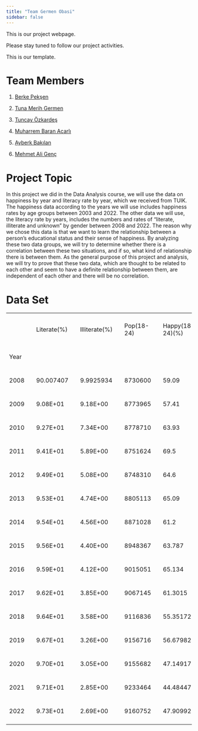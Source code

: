 ```yaml
---
title: "Team Germen Obasi"
sidebar: false 
---
```


This is our project webpage.

Please stay tuned to follow our project activities.

This is our template.

# Team Members

1.  [Berke Pekşen](https://emu-hacettepe-analytics.github.io/emu430-fall2023-bpeksjen/)

2.  [Tuna Merih Germen](https://emu-hacettepe-analytics.github.io/emu430-fall2023-tunagermen/)

3.  [Tuncay Özkardeş](https://www.youtube.com/watch?v=hGMgXsggorg)

4.  [Muharrem Baran Acarlı](https://emu-hacettepe-analytics.github.io/emu430-fall2023-baranacarli/)

5.  [Ayberk Bakılan](https://emu-hacettepe-analytics.github.io/emu430-fall2023-AyberkB98/)

6.  [Mehmet Ali Genç](https://emu-hacettepe-analytics.github.io/emu430-fall2023-maligenc/)

# Project Topic

In this project we did in the Data Analysis course, we will use the data on happiness by year and literacy rate by year, which we received from TUIK. The happiness data according to the years we will use includes happiness rates by age groups between 2003 and 2022. The other data we will use, the literacy rate by years, includes the numbers and rates of "literate, illiterate and unknown" by gender between 2008 and 2022. The reason why we chose this data is that we want to learn the relationship between a person's educational status and their sense of happiness. By analyzing these two data groups, we will try to determine whether there is a correlation between these two situations, and if so, what kind of relationship there is between them. As the general purpose of this project and analysis, we will try to prove that these two data, which are thought to be related to each other and seem to have a definite relationship between them, are independent of each other and there will be no correlation.

# Data Set

<table>
<tbody>
<tr class="odd">
<td></td>
<td></td>
<td></td>
<td></td>
<td></td>
<td></td>
<td></td>
<td></td>
<td></td>
<td></td>
<td></td>
<td></td>
<td></td>
<td></td>
<td></td>
<td></td>
<td></td>
<td></td>
<td></td>
<td></td>
<td></td>
<td></td>
<td></td>
<td></td>
<td></td>
<td></td>
<td></td>
<td></td>
<td></td>
<td></td>
<td></td>
<td></td>
<td></td>
<td></td>
<td></td>
<td></td>
<td></td>
<td></td>
<td></td>
<td></td>
<td></td>
<td></td>
<td></td>
<td></td>
<td></td>
<td></td>
<td></td>
<td></td>
<td></td>
<td></td>
<td></td>
<td></td>
<td></td>
<td></td>
<td></td>
<td></td>
</tr>
<tr class="even">
<td><p> </p></td>
<td><p>   </p></td>
<td><p>   </p>
<p>      </p>
<p>   </p>
<p>Literate(%)</p>
<p>   </p></td>
<td><p>   </p></td>
<td><p>   </p>
<p>      </p>
<p>   </p>
<p>Illiterate(%)</p>
<p>   </p></td>
<td><p>   </p></td>
<td><p>   </p>
<p>      </p>
<p>   </p>
<p>Pop(18-24)</p>
<p>   </p></td>
<td><p>   </p></td>
<td><p>   </p>
<p>      </p>
<p>   </p>
<p>Happy(18-24)(%)</p>
<p>   </p></td>
<td><p>   </p></td>
<td><p>   </p>
<p>      </p>
<p>   </p>
<p>Neutral(18-24)(%)</p>
<p>   </p></td>
<td><p>   </p></td>
<td><p>   </p>
<p>      </p>
<p>   </p>
<p>Unhappy(18-24)(%)</p>
<p>   </p></td>
<td><p>   </p></td>
<td><p>   </p>
<p>      </p>
<p>   </p>
<p>Pop(25-34)</p>
<p>   </p></td>
<td><p>   </p></td>
<td><p>   </p>
<p>      </p>
<p>   </p>
<p>Happy(25-34)(%)</p>
<p>   </p></td>
<td><p>   </p></td>
<td><p>   </p>
<p>      </p>
<p>   </p>
<p>Neutral(25-34)(%)</p>
<p>   </p></td>
<td><p>   </p></td>
<td><p>   </p>
<p>      </p>
<p>   </p>
<p>Unhappy(25-34)(%)</p>
<p>   </p></td>
<td><p>   </p></td>
<td><p>   </p>
<p>      </p>
<p>   </p>
<p>Pop(35-44)</p>
<p>   </p></td>
<td><p>   </p></td>
<td><p>   </p>
<p>      </p>
<p>   </p>
<p>Happy(35-44)(%)</p>
<p>   </p></td>
<td><p>   </p></td>
<td><p>   </p>
<p>      </p>
<p>   </p>
<p>Neutral(35-44)(%)</p>
<p>   </p></td>
<td><p>   </p></td>
<td><p>   </p>
<p>      </p>
<p>   </p>
<p>Unhappy(35-44)(%)</p>
<p>   </p></td>
<td><p>   </p></td>
<td><p>   </p>
<p>      </p>
<p>   </p>
<p>Pop(45-54)</p>
<p>   </p></td>
<td><p>   </p></td>
<td><p>   </p>
<p>      </p>
<p>   </p>
<p>Happy(45-54)(%)</p>
<p>   </p></td>
<td><p>   </p></td>
<td><p>   </p>
<p>      </p>
<p>   </p>
<p>Neutral(45-54)(%)</p>
<p>   </p></td>
<td><p>   </p></td>
<td><p>   </p>
<p>      </p>
<p>   </p>
<p>Unhappy(45-54)(%)</p>
<p>   </p></td>
<td><p>   </p></td>
<td><p>   </p>
<p>      </p>
<p>   </p>
<p>Pop(55-64)</p>
<p>   </p></td>
<td><p>   </p></td>
<td><p>   </p>
<p>      </p>
<p>   </p>
<p>Happy(55-64)(%)</p>
<p>   </p></td>
<td><p>   </p></td>
<td><p>   </p>
<p>      </p>
<p>   </p>
<p>Neutral(55-64)(%)</p>
<p>   </p></td>
<td><p>   </p></td>
<td><p>   </p>
<p>      </p>
<p>   </p>
<p>Unhappy(55-64)(%)</p>
<p>   </p></td>
<td><p>   </p></td>
<td><p>   </p>
<p>      </p>
<p>   </p>
<p>Pop(65+)</p>
<p>   </p></td>
<td><p>   </p></td>
<td><p>   </p>
<p>      </p>
<p>   </p>
<p>Happy(65+)(%)</p>
<p>   </p></td>
<td><p>   </p></td>
<td><p>   </p>
<p>      </p>
<p>   </p>
<p>Neutral(65+)(%)</p>
<p>   </p></td>
<td><p>   </p></td>
<td><p>   </p>
<p>      </p>
<p>   </p>
<p>Unhappy(65+)(%)</p>
<p>   </p></td>
<td><p>   </p></td>
<td><p>   </p>
<p>      </p>
<p>   </p>
<p>Pop(Total)   </p>
<p>   </p>
<p>   </p>
<p>   </p></td>
<td><p>  </p></td>
</tr>
<tr class="odd">
<td></td>
<td></td>
<td></td>
<td></td>
<td></td>
<td></td>
<td></td>
<td></td>
<td></td>
<td></td>
<td></td>
<td></td>
<td></td>
<td></td>
<td></td>
<td></td>
<td></td>
<td></td>
<td></td>
<td></td>
<td></td>
<td></td>
<td></td>
<td></td>
<td></td>
<td></td>
<td></td>
<td></td>
<td></td>
<td></td>
<td></td>
<td></td>
<td></td>
<td></td>
<td></td>
<td></td>
<td></td>
<td></td>
<td></td>
<td></td>
<td></td>
<td></td>
<td></td>
<td></td>
<td></td>
<td></td>
<td></td>
<td></td>
<td></td>
<td></td>
<td></td>
<td></td>
<td></td>
<td></td>
<td></td>
<td></td>
</tr>
<tr class="even">
<td><p>   </p>
<p>   </p>
<p>   </p>
<p>   </p>
<p>Year</p>
<p>   </p></td>
<td><p>   </p></td>
<td><p> </p></td>
<td><p>   </p></td>
<td><p> </p></td>
<td><p>   </p></td>
<td><p> </p></td>
<td><p>   </p></td>
<td><p> </p></td>
<td><p>   </p></td>
<td><p> </p></td>
<td><p>   </p></td>
<td><p> </p></td>
<td><p>   </p></td>
<td><p> </p></td>
<td><p>   </p></td>
<td><p> </p></td>
<td><p>   </p></td>
<td><p> </p></td>
<td><p>   </p></td>
<td><p> </p></td>
<td><p>   </p></td>
<td><p> </p></td>
<td><p>   </p></td>
<td><p> </p></td>
<td><p>   </p></td>
<td><p> </p></td>
<td><p>   </p></td>
<td><p> </p></td>
<td><p>   </p></td>
<td><p> </p></td>
<td><p>   </p></td>
<td><p> </p></td>
<td><p>   </p></td>
<td><p> </p></td>
<td><p>   </p></td>
<td><p> </p></td>
<td><p>   </p></td>
<td><p> </p></td>
<td><p>   </p></td>
<td><p> </p></td>
<td><p>   </p></td>
<td><p> </p></td>
<td><p>   </p></td>
<td><p> </p></td>
<td><p>   </p></td>
<td><p> </p></td>
<td><p>   </p></td>
<td><p> </p></td>
<td><p>   </p></td>
<td><p> </p></td>
<td><p>   </p></td>
<td><p> </p></td>
<td><p>   </p></td>
<td><p> </p></td>
<td><p>  </p></td>
</tr>
<tr class="odd">
<td></td>
<td></td>
<td></td>
<td></td>
<td></td>
<td></td>
<td></td>
<td></td>
<td></td>
<td></td>
<td></td>
<td></td>
<td></td>
<td></td>
<td></td>
<td></td>
<td></td>
<td></td>
<td></td>
<td></td>
<td></td>
<td></td>
<td></td>
<td></td>
<td></td>
<td></td>
<td></td>
<td></td>
<td></td>
<td></td>
<td></td>
<td></td>
<td></td>
<td></td>
<td></td>
<td></td>
<td></td>
<td></td>
<td></td>
<td></td>
<td></td>
<td></td>
<td></td>
<td></td>
<td></td>
<td></td>
<td></td>
<td></td>
<td></td>
<td></td>
<td></td>
<td></td>
<td></td>
<td></td>
<td></td>
<td></td>
</tr>
<tr class="even">
<td><p>   </p>
<p>2008</p>
<p>   </p></td>
<td><p>   </p></td>
<td><p>   </p>
<p>90.007407</p>
<p>   </p></td>
<td><p>   </p></td>
<td><p>   </p>
<p>9.9925934</p>
<p>   </p></td>
<td><p>   </p></td>
<td><p>   </p>
<p>8730600</p>
<p>   </p></td>
<td><p>   </p></td>
<td><p>   </p>
<p>59.09</p>
<p>   </p></td>
<td><p>   </p></td>
<td><p>   </p>
<p>28.3</p>
<p>   </p></td>
<td><p>   </p></td>
<td><p>   </p>
<p>12.6</p>
<p>   </p></td>
<td><p>   </p></td>
<td><p>   </p>
<p>12328944</p>
<p>   </p></td>
<td><p>   </p></td>
<td><p>   </p>
<p>55.69</p>
<p>   </p></td>
<td><p>   </p></td>
<td><p>   </p>
<p>31.81</p>
<p>   </p></td>
<td><p>   </p></td>
<td><p>   </p>
<p>12.5</p>
<p>   </p></td>
<td><p>   </p></td>
<td><p>   </p>
<p>10070734</p>
<p>   </p></td>
<td><p>   </p></td>
<td><p>   </p>
<p>52.9</p>
<p>   </p></td>
<td><p>   </p></td>
<td><p>   </p>
<p>32.3</p>
<p>   </p></td>
<td><p>   </p></td>
<td><p>   </p>
<p>14.8</p>
<p>   </p></td>
<td><p>   </p></td>
<td><p>   </p>
<p>7927348</p>
<p>   </p></td>
<td><p>   </p></td>
<td><p>   </p>
<p>51.74</p>
<p>   </p></td>
<td><p>   </p></td>
<td><p>   </p>
<p>32.54</p>
<p>   </p></td>
<td><p>   </p></td>
<td><p>   </p>
<p>15.71</p>
<p>   </p></td>
<td><p>   </p></td>
<td><p>   </p>
<p>5066402</p>
<p>   </p></td>
<td><p>   </p></td>
<td><p>   </p>
<p>56.93</p>
<p>   </p></td>
<td><p>   </p></td>
<td><p>   </p>
<p>28.4</p>
<p>   </p></td>
<td><p>   </p></td>
<td><p>   </p>
<p>14.67</p>
<p>   </p></td>
<td><p>   </p></td>
<td><p>   </p>
<p>4893423</p>
<p>   </p></td>
<td><p>   </p></td>
<td><p>   </p>
<p>61.6</p>
<p>   </p></td>
<td><p>   </p></td>
<td><p>   </p>
<p>24.36</p>
<p>   </p></td>
<td><p>   </p></td>
<td><p>   </p>
<p>14.03</p>
<p>   </p></td>
<td><p>   </p></td>
<td><p>   </p>
<p>71517100</p>
<p>   </p></td>
<td><p>  </p></td>
</tr>
<tr class="odd">
<td></td>
<td></td>
<td></td>
<td></td>
<td></td>
<td></td>
<td></td>
<td></td>
<td></td>
<td></td>
<td></td>
<td></td>
<td></td>
<td></td>
<td></td>
<td></td>
<td></td>
<td></td>
<td></td>
<td></td>
<td></td>
<td></td>
<td></td>
<td></td>
<td></td>
<td></td>
<td></td>
<td></td>
<td></td>
<td></td>
<td></td>
<td></td>
<td></td>
<td></td>
<td></td>
<td></td>
<td></td>
<td></td>
<td></td>
<td></td>
<td></td>
<td></td>
<td></td>
<td></td>
<td></td>
<td></td>
<td></td>
<td></td>
<td></td>
<td></td>
<td></td>
<td></td>
<td></td>
<td></td>
<td></td>
<td></td>
</tr>
<tr class="even">
<td><p>   </p>
<p>2009</p>
<p>   </p></td>
<td><p>   </p></td>
<td><p>   </p>
<p>9.08E+01</p>
<p>   </p></td>
<td><p>   </p></td>
<td><p>   </p>
<p>9.18E+00</p>
<p>   </p></td>
<td><p>   </p></td>
<td><p>   </p>
<p>8773965</p>
<p>   </p></td>
<td><p>   </p></td>
<td><p>   </p>
<p>57.41</p>
<p>   </p></td>
<td><p>   </p></td>
<td><p>   </p>
<p>31.45</p>
<p>   </p></td>
<td><p>   </p></td>
<td><p>   </p>
<p>11.14</p>
<p>   </p></td>
<td><p>   </p></td>
<td><p>   </p>
<p>12419892</p>
<p>   </p></td>
<td><p>   </p></td>
<td><p>   </p>
<p>55.92</p>
<p>   </p></td>
<td><p>   </p></td>
<td><p>   </p>
<p>31.4</p>
<p>   </p></td>
<td><p>   </p></td>
<td><p>   </p>
<p>12.68</p>
<p>   </p></td>
<td><p>   </p></td>
<td><p>   </p>
<p>10181458</p>
<p>   </p></td>
<td><p>   </p></td>
<td><p>   </p>
<p>53.49</p>
<p>   </p></td>
<td><p>   </p></td>
<td><p>   </p>
<p>33.2</p>
<p>   </p></td>
<td><p>   </p></td>
<td><p>   </p>
<p>13.31</p>
<p>   </p></td>
<td><p>   </p></td>
<td><p>   </p>
<p>8195696</p>
<p>   </p></td>
<td><p>   </p></td>
<td><p>   </p>
<p>51.31</p>
<p>   </p></td>
<td><p>   </p></td>
<td><p>   </p>
<p>30.96</p>
<p>   </p></td>
<td><p>   </p></td>
<td><p>   </p>
<p>17.73</p>
<p>   </p></td>
<td><p>   </p></td>
<td><p>   </p>
<p>5306781</p>
<p>   </p></td>
<td><p>   </p></td>
<td><p>   </p>
<p>51.99</p>
<p>   </p></td>
<td><p>   </p></td>
<td><p>   </p>
<p>29.22</p>
<p>   </p></td>
<td><p>   </p></td>
<td><p>   </p>
<p>18.79</p>
<p>   </p></td>
<td><p>   </p></td>
<td><p>   </p>
<p>5083414</p>
<p>   </p></td>
<td><p>   </p></td>
<td><p>   </p>
<p>54.27</p>
<p>   </p></td>
<td><p>   </p></td>
<td><p>   </p>
<p>27.79</p>
<p>   </p></td>
<td><p>   </p></td>
<td><p>   </p>
<p>17.94</p>
<p>   </p></td>
<td><p>   </p></td>
<td><p>   </p>
<p>72561312</p>
<p>   </p></td>
<td><p>  </p></td>
</tr>
<tr class="odd">
<td></td>
<td></td>
<td></td>
<td></td>
<td></td>
<td></td>
<td></td>
<td></td>
<td></td>
<td></td>
<td></td>
<td></td>
<td></td>
<td></td>
<td></td>
<td></td>
<td></td>
<td></td>
<td></td>
<td></td>
<td></td>
<td></td>
<td></td>
<td></td>
<td></td>
<td></td>
<td></td>
<td></td>
<td></td>
<td></td>
<td></td>
<td></td>
<td></td>
<td></td>
<td></td>
<td></td>
<td></td>
<td></td>
<td></td>
<td></td>
<td></td>
<td></td>
<td></td>
<td></td>
<td></td>
<td></td>
<td></td>
<td></td>
<td></td>
<td></td>
<td></td>
<td></td>
<td></td>
<td></td>
<td></td>
<td></td>
</tr>
<tr class="even">
<td><p>   </p>
<p>2010</p>
<p>   </p></td>
<td><p>   </p></td>
<td><p>   </p>
<p>9.27E+01</p>
<p>   </p></td>
<td><p>   </p></td>
<td><p>   </p>
<p>7.34E+00</p>
<p>   </p></td>
<td><p>   </p></td>
<td><p>   </p>
<p>8778710</p>
<p>   </p></td>
<td><p>   </p></td>
<td><p>   </p>
<p>63.93</p>
<p>   </p></td>
<td><p>   </p></td>
<td><p>   </p>
<p>26.49</p>
<p>   </p></td>
<td><p>   </p></td>
<td><p>   </p>
<p>9.58</p>
<p>   </p></td>
<td><p>   </p></td>
<td><p>   </p>
<p>12647889</p>
<p>   </p></td>
<td><p>   </p></td>
<td><p>   </p>
<p>64.36</p>
<p>   </p></td>
<td><p>   </p></td>
<td><p>   </p>
<p>26.32</p>
<p>   </p></td>
<td><p>   </p></td>
<td><p>   </p>
<p>9.32</p>
<p>   </p></td>
<td><p>   </p></td>
<td><p>   </p>
<p>10160840</p>
<p>   </p></td>
<td><p>   </p></td>
<td><p>   </p>
<p>57.49</p>
<p>   </p></td>
<td><p>   </p></td>
<td><p>   </p>
<p>31.18</p>
<p>   </p></td>
<td><p>   </p></td>
<td><p>   </p>
<p>11.34</p>
<p>   </p></td>
<td><p>   </p></td>
<td><p>   </p>
<p>8406580</p>
<p>   </p></td>
<td><p>   </p></td>
<td><p>   </p>
<p>58.93</p>
<p>   </p></td>
<td><p>   </p></td>
<td><p>   </p>
<p>29.23</p>
<p>   </p></td>
<td><p>   </p></td>
<td><p>   </p>
<p>11.84</p>
<p>   </p></td>
<td><p>   </p></td>
<td><p>   </p>
<p>5756267</p>
<p>   </p></td>
<td><p>   </p></td>
<td><p>   </p>
<p>61.28</p>
<p>   </p></td>
<td><p>   </p></td>
<td><p>   </p>
<p>27.82</p>
<p>   </p></td>
<td><p>   </p></td>
<td><p>   </p>
<p>10.9</p>
<p>   </p></td>
<td><p>   </p></td>
<td><p>   </p>
<p>5327736</p>
<p>   </p></td>
<td><p>   </p></td>
<td><p>   </p>
<p>60.03</p>
<p>   </p></td>
<td><p>   </p></td>
<td><p>   </p>
<p>27.06</p>
<p>   </p></td>
<td><p>   </p></td>
<td><p>   </p>
<p>12.92</p>
<p>   </p></td>
<td><p>   </p></td>
<td><p>   </p>
<p>73722988</p>
<p>   </p></td>
<td><p>  </p></td>
</tr>
<tr class="odd">
<td></td>
<td></td>
<td></td>
<td></td>
<td></td>
<td></td>
<td></td>
<td></td>
<td></td>
<td></td>
<td></td>
<td></td>
<td></td>
<td></td>
<td></td>
<td></td>
<td></td>
<td></td>
<td></td>
<td></td>
<td></td>
<td></td>
<td></td>
<td></td>
<td></td>
<td></td>
<td></td>
<td></td>
<td></td>
<td></td>
<td></td>
<td></td>
<td></td>
<td></td>
<td></td>
<td></td>
<td></td>
<td></td>
<td></td>
<td></td>
<td></td>
<td></td>
<td></td>
<td></td>
<td></td>
<td></td>
<td></td>
<td></td>
<td></td>
<td></td>
<td></td>
<td></td>
<td></td>
<td></td>
<td></td>
<td></td>
</tr>
<tr class="even">
<td><p>   </p>
<p>2011</p>
<p>   </p></td>
<td><p>   </p></td>
<td><p>   </p>
<p>9.41E+01</p>
<p>   </p></td>
<td><p>   </p></td>
<td><p>   </p>
<p>5.89E+00</p>
<p>   </p></td>
<td><p>   </p></td>
<td><p>   </p>
<p>8751624</p>
<p>   </p></td>
<td><p>   </p></td>
<td><p>   </p>
<p>69.5</p>
<p>   </p></td>
<td><p>   </p></td>
<td><p>   </p>
<p>25</p>
<p>   </p></td>
<td><p>   </p></td>
<td><p>   </p>
<p>5.4</p>
<p>   </p></td>
<td><p>   </p></td>
<td><p>   </p>
<p>12801867</p>
<p>   </p></td>
<td><p>   </p></td>
<td><p>   </p>
<p>62</p>
<p>   </p></td>
<td><p>   </p></td>
<td><p>   </p>
<p>28.1</p>
<p>   </p></td>
<td><p>   </p></td>
<td><p>   </p>
<p>9.9</p>
<p>   </p></td>
<td><p>   </p></td>
<td><p>   </p>
<p>10403516</p>
<p>   </p></td>
<td><p>   </p></td>
<td><p>   </p>
<p>60.7</p>
<p>   </p></td>
<td><p>   </p></td>
<td><p>   </p>
<p>30.3</p>
<p>   </p></td>
<td><p>   </p></td>
<td><p>   </p>
<p>9.1</p>
<p>   </p></td>
<td><p>   </p></td>
<td><p>   </p>
<p>8578520</p>
<p>   </p></td>
<td><p>   </p></td>
<td><p>   </p>
<p>59.7</p>
<p>   </p></td>
<td><p>   </p></td>
<td><p>   </p>
<p>28.6</p>
<p>   </p></td>
<td><p>   </p></td>
<td><p>   </p>
<p>11.7</p>
<p>   </p></td>
<td><p>   </p></td>
<td><p>   </p>
<p>6020902</p>
<p>   </p></td>
<td><p>   </p></td>
<td><p>   </p>
<p>62.3</p>
<p>   </p></td>
<td><p>   </p></td>
<td><p>   </p>
<p>26.4</p>
<p>   </p></td>
<td><p>   </p></td>
<td><p>   </p>
<p>11.3</p>
<p>   </p></td>
<td><p>   </p></td>
<td><p>   </p>
<p>5490715</p>
<p>   </p></td>
<td><p>   </p></td>
<td><p>   </p>
<p>57.8</p>
<p>   </p></td>
<td><p>   </p></td>
<td><p>   </p>
<p>28.6</p>
<p>   </p></td>
<td><p>   </p></td>
<td><p>   </p>
<p>13.5</p>
<p>   </p></td>
<td><p>   </p></td>
<td><p>   </p>
<p>74724269</p>
<p>   </p></td>
<td><p>  </p></td>
</tr>
<tr class="odd">
<td></td>
<td></td>
<td></td>
<td></td>
<td></td>
<td></td>
<td></td>
<td></td>
<td></td>
<td></td>
<td></td>
<td></td>
<td></td>
<td></td>
<td></td>
<td></td>
<td></td>
<td></td>
<td></td>
<td></td>
<td></td>
<td></td>
<td></td>
<td></td>
<td></td>
<td></td>
<td></td>
<td></td>
<td></td>
<td></td>
<td></td>
<td></td>
<td></td>
<td></td>
<td></td>
<td></td>
<td></td>
<td></td>
<td></td>
<td></td>
<td></td>
<td></td>
<td></td>
<td></td>
<td></td>
<td></td>
<td></td>
<td></td>
<td></td>
<td></td>
<td></td>
<td></td>
<td></td>
<td></td>
<td></td>
<td></td>
</tr>
<tr class="even">
<td><p>   </p>
<p>2012</p>
<p>   </p></td>
<td><p>   </p></td>
<td><p>   </p>
<p>9.49E+01</p>
<p>   </p></td>
<td><p>   </p></td>
<td><p>   </p>
<p>5.08E+00</p>
<p>   </p></td>
<td><p>   </p></td>
<td><p>   </p>
<p>8748310</p>
<p>   </p></td>
<td><p>   </p></td>
<td><p>   </p>
<p>64.6</p>
<p>   </p></td>
<td><p>   </p></td>
<td><p>   </p>
<p>26</p>
<p>   </p></td>
<td><p>   </p></td>
<td><p>   </p>
<p>9.4</p>
<p>   </p></td>
<td><p>   </p></td>
<td><p>   </p>
<p>12815605</p>
<p>   </p></td>
<td><p>   </p></td>
<td><p>   </p>
<p>65.6</p>
<p>   </p></td>
<td><p>   </p></td>
<td><p>   </p>
<p>27.3</p>
<p>   </p></td>
<td><p>   </p></td>
<td><p>   </p>
<p>7.1</p>
<p>   </p></td>
<td><p>   </p></td>
<td><p>   </p>
<p>10795237</p>
<p>   </p></td>
<td><p>   </p></td>
<td><p>   </p>
<p>58.5</p>
<p>   </p></td>
<td><p>   </p></td>
<td><p>   </p>
<p>30.2</p>
<p>   </p></td>
<td><p>   </p></td>
<td><p>   </p>
<p>11.3</p>
<p>   </p></td>
<td><p>   </p></td>
<td><p>   </p>
<p>8738619</p>
<p>   </p></td>
<td><p>   </p></td>
<td><p>   </p>
<p>55.5</p>
<p>   </p></td>
<td><p>   </p></td>
<td><p>   </p>
<p>32.1</p>
<p>   </p></td>
<td><p>   </p></td>
<td><p>   </p>
<p>12.4</p>
<p>   </p></td>
<td><p>   </p></td>
<td><p>   </p>
<p>6147100</p>
<p>   </p></td>
<td><p>   </p></td>
<td><p>   </p>
<p>59.3</p>
<p>   </p></td>
<td><p>   </p></td>
<td><p>   </p>
<p>29</p>
<p>   </p></td>
<td><p>   </p></td>
<td><p>   </p>
<p>11.7</p>
<p>   </p></td>
<td><p>   </p></td>
<td><p>   </p>
<p>5682003</p>
<p>   </p></td>
<td><p>   </p></td>
<td><p>   </p>
<p>60.3</p>
<p>   </p></td>
<td><p>   </p></td>
<td><p>   </p>
<p>28.7</p>
<p>   </p></td>
<td><p>   </p></td>
<td><p>   </p>
<p>11.1</p>
<p>   </p></td>
<td><p>   </p></td>
<td><p>   </p>
<p>75627384</p>
<p>   </p></td>
<td><p>  </p></td>
</tr>
<tr class="odd">
<td></td>
<td></td>
<td></td>
<td></td>
<td></td>
<td></td>
<td></td>
<td></td>
<td></td>
<td></td>
<td></td>
<td></td>
<td></td>
<td></td>
<td></td>
<td></td>
<td></td>
<td></td>
<td></td>
<td></td>
<td></td>
<td></td>
<td></td>
<td></td>
<td></td>
<td></td>
<td></td>
<td></td>
<td></td>
<td></td>
<td></td>
<td></td>
<td></td>
<td></td>
<td></td>
<td></td>
<td></td>
<td></td>
<td></td>
<td></td>
<td></td>
<td></td>
<td></td>
<td></td>
<td></td>
<td></td>
<td></td>
<td></td>
<td></td>
<td></td>
<td></td>
<td></td>
<td></td>
<td></td>
<td></td>
<td></td>
</tr>
<tr class="even">
<td><p>   </p>
<p>2013</p>
<p>   </p></td>
<td><p>   </p></td>
<td><p>   </p>
<p>9.53E+01</p>
<p>   </p></td>
<td><p>   </p></td>
<td><p>   </p>
<p>4.74E+00</p>
<p>   </p></td>
<td><p>   </p></td>
<td><p>   </p>
<p>8805113</p>
<p>   </p></td>
<td><p>   </p></td>
<td><p>   </p>
<p>65.09</p>
<p>   </p></td>
<td><p>   </p></td>
<td><p>   </p>
<p>26.82</p>
<p>   </p></td>
<td><p>   </p></td>
<td><p>   </p>
<p>8.08</p>
<p>   </p></td>
<td><p>   </p></td>
<td><p>   </p>
<p>12830001</p>
<p>   </p></td>
<td><p>   </p></td>
<td><p>   </p>
<p>60.29</p>
<p>   </p></td>
<td><p>   </p></td>
<td><p>   </p>
<p>30.89</p>
<p>   </p></td>
<td><p>   </p></td>
<td><p>   </p>
<p>8.81</p>
<p>   </p></td>
<td><p>   </p></td>
<td><p>   </p>
<p>11134409</p>
<p>   </p></td>
<td><p>   </p></td>
<td><p>   </p>
<p>55.13</p>
<p>   </p></td>
<td><p>   </p></td>
<td><p>   </p>
<p>33.76</p>
<p>   </p></td>
<td><p>   </p></td>
<td><p>   </p>
<p>11.11</p>
<p>   </p></td>
<td><p>   </p></td>
<td><p>   </p>
<p>8954555</p>
<p>   </p></td>
<td><p>   </p></td>
<td><p>   </p>
<p>54.49</p>
<p>   </p></td>
<td><p>   </p></td>
<td><p>   </p>
<p>33.16</p>
<p>   </p></td>
<td><p>   </p></td>
<td><p>   </p>
<p>12.35</p>
<p>   </p></td>
<td><p>   </p></td>
<td><p>   </p>
<p>6315645</p>
<p>   </p></td>
<td><p>   </p></td>
<td><p>   </p>
<p>58.15</p>
<p>   </p></td>
<td><p>   </p></td>
<td><p>   </p>
<p>28.88</p>
<p>   </p></td>
<td><p>   </p></td>
<td><p>   </p>
<p>12.97</p>
<p>   </p></td>
<td><p>   </p></td>
<td><p>   </p>
<p>5891694</p>
<p>   </p></td>
<td><p>   </p></td>
<td><p>   </p>
<p>63.36</p>
<p>   </p></td>
<td><p>   </p></td>
<td><p>   </p>
<p>23.62</p>
<p>   </p></td>
<td><p>   </p></td>
<td><p>   </p>
<p>13.01</p>
<p>   </p></td>
<td><p>   </p></td>
<td><p>   </p>
<p>76667864</p>
<p>   </p></td>
<td><p>  </p></td>
</tr>
<tr class="odd">
<td></td>
<td></td>
<td></td>
<td></td>
<td></td>
<td></td>
<td></td>
<td></td>
<td></td>
<td></td>
<td></td>
<td></td>
<td></td>
<td></td>
<td></td>
<td></td>
<td></td>
<td></td>
<td></td>
<td></td>
<td></td>
<td></td>
<td></td>
<td></td>
<td></td>
<td></td>
<td></td>
<td></td>
<td></td>
<td></td>
<td></td>
<td></td>
<td></td>
<td></td>
<td></td>
<td></td>
<td></td>
<td></td>
<td></td>
<td></td>
<td></td>
<td></td>
<td></td>
<td></td>
<td></td>
<td></td>
<td></td>
<td></td>
<td></td>
<td></td>
<td></td>
<td></td>
<td></td>
<td></td>
<td></td>
<td></td>
</tr>
<tr class="even">
<td><p>   </p>
<p>2014</p>
<p>   </p></td>
<td><p>   </p></td>
<td><p>   </p>
<p>9.54E+01</p>
<p>   </p></td>
<td><p>   </p></td>
<td><p>   </p>
<p>4.56E+00</p>
<p>   </p></td>
<td><p>   </p></td>
<td><p>   </p>
<p>8871028</p>
<p>   </p></td>
<td><p>   </p></td>
<td><p>   </p>
<p>61.2</p>
<p>   </p></td>
<td><p>   </p></td>
<td><p>   </p>
<p>30.4</p>
<p>   </p></td>
<td><p>   </p></td>
<td><p>   </p>
<p>8.4</p>
<p>   </p></td>
<td><p>   </p></td>
<td><p>   </p>
<p>12789496</p>
<p>   </p></td>
<td><p>   </p></td>
<td><p>   </p>
<p>57.9</p>
<p>   </p></td>
<td><p>   </p></td>
<td><p>   </p>
<p>32.9</p>
<p>   </p></td>
<td><p>   </p></td>
<td><p>   </p>
<p>9.2</p>
<p>   </p></td>
<td><p>   </p></td>
<td><p>   </p>
<p>11428673</p>
<p>   </p></td>
<td><p>   </p></td>
<td><p>   </p>
<p>52.1</p>
<p>   </p></td>
<td><p>   </p></td>
<td><p>   </p>
<p>36</p>
<p>   </p></td>
<td><p>   </p></td>
<td><p>   </p>
<p>11.9</p>
<p>   </p></td>
<td><p>   </p></td>
<td><p>   </p>
<p>9112684</p>
<p>   </p></td>
<td><p>   </p></td>
<td><p>   </p>
<p>51.5</p>
<p>   </p></td>
<td><p>   </p></td>
<td><p>   </p>
<p>32.7</p>
<p>   </p></td>
<td><p>   </p></td>
<td><p>   </p>
<p>15.8</p>
<p>   </p></td>
<td><p>   </p></td>
<td><p>   </p>
<p>6527278</p>
<p>   </p></td>
<td><p>   </p></td>
<td><p>   </p>
<p>54.8</p>
<p>   </p></td>
<td><p>   </p></td>
<td><p>   </p>
<p>31.3</p>
<p>   </p></td>
<td><p>   </p></td>
<td><p>   </p>
<p>14</p>
<p>   </p></td>
<td><p>   </p></td>
<td><p>   </p>
<p>6192962</p>
<p>   </p></td>
<td><p>   </p></td>
<td><p>   </p>
<p>62.8</p>
<p>   </p></td>
<td><p>   </p></td>
<td><p>   </p>
<p>24.6</p>
<p>   </p></td>
<td><p>   </p></td>
<td><p>   </p>
<p>12.6</p>
<p>   </p></td>
<td><p>   </p></td>
<td><p>   </p>
<p>77695904</p>
<p>   </p></td>
<td><p>  </p></td>
</tr>
<tr class="odd">
<td></td>
<td></td>
<td></td>
<td></td>
<td></td>
<td></td>
<td></td>
<td></td>
<td></td>
<td></td>
<td></td>
<td></td>
<td></td>
<td></td>
<td></td>
<td></td>
<td></td>
<td></td>
<td></td>
<td></td>
<td></td>
<td></td>
<td></td>
<td></td>
<td></td>
<td></td>
<td></td>
<td></td>
<td></td>
<td></td>
<td></td>
<td></td>
<td></td>
<td></td>
<td></td>
<td></td>
<td></td>
<td></td>
<td></td>
<td></td>
<td></td>
<td></td>
<td></td>
<td></td>
<td></td>
<td></td>
<td></td>
<td></td>
<td></td>
<td></td>
<td></td>
<td></td>
<td></td>
<td></td>
<td></td>
<td></td>
</tr>
<tr class="even">
<td><p>   </p>
<p>2015</p>
<p>   </p></td>
<td><p>   </p></td>
<td><p>   </p>
<p>9.56E+01</p>
<p>   </p></td>
<td><p>   </p></td>
<td><p>   </p>
<p>4.40E+00</p>
<p>   </p></td>
<td><p>   </p></td>
<td><p>   </p>
<p>8948367</p>
<p>   </p></td>
<td><p>   </p></td>
<td><p>   </p>
<p>63.787</p>
<p>   </p></td>
<td><p>   </p></td>
<td><p>   </p>
<p>28.415</p>
<p>   </p></td>
<td><p>   </p></td>
<td><p>   </p>
<p>7.798</p>
<p>   </p></td>
<td><p>   </p></td>
<td><p>   </p>
<p>12691399</p>
<p>   </p></td>
<td><p>   </p></td>
<td><p>   </p>
<p>58.606</p>
<p>   </p></td>
<td><p>   </p></td>
<td><p>   </p>
<p>31.881</p>
<p>   </p></td>
<td><p>   </p></td>
<td><p>   </p>
<p>9.513</p>
<p>   </p></td>
<td><p>   </p></td>
<td><p>   </p>
<p>11755903</p>
<p>   </p></td>
<td><p>   </p></td>
<td><p>   </p>
<p>54.178</p>
<p>   </p></td>
<td><p>   </p></td>
<td><p>   </p>
<p>33.986</p>
<p>   </p></td>
<td><p>   </p></td>
<td><p>   </p>
<p>11.835</p>
<p>   </p></td>
<td><p>   </p></td>
<td><p>   </p>
<p>9222988</p>
<p>   </p></td>
<td><p>   </p></td>
<td><p>   </p>
<p>51.668</p>
<p>   </p></td>
<td><p>   </p></td>
<td><p>   </p>
<p>34.67</p>
<p>   </p></td>
<td><p>   </p></td>
<td><p>   </p>
<p>13.662</p>
<p>   </p></td>
<td><p>   </p></td>
<td><p>   </p>
<p>6789637</p>
<p>   </p></td>
<td><p>   </p></td>
<td><p>   </p>
<p>55.07</p>
<p>   </p></td>
<td><p>   </p></td>
<td><p>   </p>
<p>30.701</p>
<p>   </p></td>
<td><p>   </p></td>
<td><p>   </p>
<p>14.229</p>
<p>   </p></td>
<td><p>   </p></td>
<td><p>   </p>
<p>6495239</p>
<p>   </p></td>
<td><p>   </p></td>
<td><p>   </p>
<p>56.84</p>
<p>   </p></td>
<td><p>   </p></td>
<td><p>   </p>
<p>30.74</p>
<p>   </p></td>
<td><p>   </p></td>
<td><p>   </p>
<p>12.42</p>
<p>   </p></td>
<td><p>   </p></td>
<td><p>   </p>
<p>78741053</p>
<p>   </p></td>
<td><p>  </p></td>
</tr>
<tr class="odd">
<td></td>
<td></td>
<td></td>
<td></td>
<td></td>
<td></td>
<td></td>
<td></td>
<td></td>
<td></td>
<td></td>
<td></td>
<td></td>
<td></td>
<td></td>
<td></td>
<td></td>
<td></td>
<td></td>
<td></td>
<td></td>
<td></td>
<td></td>
<td></td>
<td></td>
<td></td>
<td></td>
<td></td>
<td></td>
<td></td>
<td></td>
<td></td>
<td></td>
<td></td>
<td></td>
<td></td>
<td></td>
<td></td>
<td></td>
<td></td>
<td></td>
<td></td>
<td></td>
<td></td>
<td></td>
<td></td>
<td></td>
<td></td>
<td></td>
<td></td>
<td></td>
<td></td>
<td></td>
<td></td>
<td></td>
<td></td>
</tr>
<tr class="even">
<td><p>   </p>
<p>2016</p>
<p>   </p></td>
<td><p>   </p></td>
<td><p>   </p>
<p>9.59E+01</p>
<p>   </p></td>
<td><p>   </p></td>
<td><p>   </p>
<p>4.12E+00</p>
<p>   </p></td>
<td><p>   </p></td>
<td><p>   </p>
<p>9015051</p>
<p>   </p></td>
<td><p>   </p></td>
<td><p>   </p>
<p>65.134</p>
<p>   </p></td>
<td><p>   </p></td>
<td><p>   </p>
<p>26.301</p>
<p>   </p></td>
<td><p>   </p></td>
<td><p>   </p>
<p>8.565</p>
<p>   </p></td>
<td><p>   </p></td>
<td><p>   </p>
<p>12556452</p>
<p>   </p></td>
<td><p>   </p></td>
<td><p>   </p>
<p>61.961</p>
<p>   </p></td>
<td><p>   </p></td>
<td><p>   </p>
<p>28.702</p>
<p>   </p></td>
<td><p>   </p></td>
<td><p>   </p>
<p>9.338</p>
<p>   </p></td>
<td><p>   </p></td>
<td><p>   </p>
<p>12128650</p>
<p>   </p></td>
<td><p>   </p></td>
<td><p>   </p>
<p>58.228</p>
<p>   </p></td>
<td><p>   </p></td>
<td><p>   </p>
<p>30.847</p>
<p>   </p></td>
<td><p>   </p></td>
<td><p>   </p>
<p>10.924</p>
<p>   </p></td>
<td><p>   </p></td>
<td><p>   </p>
<p>9504758</p>
<p>   </p></td>
<td><p>   </p></td>
<td><p>   </p>
<p>58.344</p>
<p>   </p></td>
<td><p>   </p></td>
<td><p>   </p>
<p>30.746</p>
<p>   </p></td>
<td><p>   </p></td>
<td><p>   </p>
<p>10.91</p>
<p>   </p></td>
<td><p>   </p></td>
<td><p>   </p>
<p>7058684</p>
<p>   </p></td>
<td><p>   </p></td>
<td><p>   </p>
<p>62.3</p>
<p>   </p></td>
<td><p>   </p></td>
<td><p>   </p>
<p>24.942</p>
<p>   </p></td>
<td><p>   </p></td>
<td><p>   </p>
<p>12.758</p>
<p>   </p></td>
<td><p>   </p></td>
<td><p>   </p>
<p>6651503</p>
<p>   </p></td>
<td><p>   </p></td>
<td><p>   </p>
<p>64.476</p>
<p>   </p></td>
<td><p>   </p></td>
<td><p>   </p>
<p>25.031</p>
<p>   </p></td>
<td><p>   </p></td>
<td><p>   </p>
<p>10.494</p>
<p>   </p></td>
<td><p>   </p></td>
<td><p>   </p>
<p>79814871</p>
<p>   </p></td>
<td><p>  </p></td>
</tr>
<tr class="odd">
<td></td>
<td></td>
<td></td>
<td></td>
<td></td>
<td></td>
<td></td>
<td></td>
<td></td>
<td></td>
<td></td>
<td></td>
<td></td>
<td></td>
<td></td>
<td></td>
<td></td>
<td></td>
<td></td>
<td></td>
<td></td>
<td></td>
<td></td>
<td></td>
<td></td>
<td></td>
<td></td>
<td></td>
<td></td>
<td></td>
<td></td>
<td></td>
<td></td>
<td></td>
<td></td>
<td></td>
<td></td>
<td></td>
<td></td>
<td></td>
<td></td>
<td></td>
<td></td>
<td></td>
<td></td>
<td></td>
<td></td>
<td></td>
<td></td>
<td></td>
<td></td>
<td></td>
<td></td>
<td></td>
<td></td>
<td></td>
</tr>
<tr class="even">
<td><p>   </p>
<p>2017</p>
<p>   </p></td>
<td><p>   </p></td>
<td><p>   </p>
<p>9.62E+01</p>
<p>   </p></td>
<td><p>   </p></td>
<td><p>   </p>
<p>3.85E+00</p>
<p>   </p></td>
<td><p>   </p></td>
<td><p>   </p>
<p>9067145</p>
<p>   </p></td>
<td><p>   </p></td>
<td><p>   </p>
<p>61.3015</p>
<p>   </p></td>
<td><p>   </p></td>
<td><p>   </p>
<p>29.90471</p>
<p>   </p></td>
<td><p>   </p></td>
<td><p>   </p>
<p>8.793788</p>
<p>   </p></td>
<td><p>   </p></td>
<td><p>   </p>
<p>12528466</p>
<p>   </p></td>
<td><p>   </p></td>
<td><p>   </p>
<p>58.57135</p>
<p>   </p></td>
<td><p>   </p></td>
<td><p>   </p>
<p>31.93865</p>
<p>   </p></td>
<td><p>   </p></td>
<td><p>   </p>
<p>9.49</p>
<p>   </p></td>
<td><p>   </p></td>
<td><p>   </p>
<p>12301515</p>
<p>   </p></td>
<td><p>   </p></td>
<td><p>   </p>
<p>55.8557</p>
<p>   </p></td>
<td><p>   </p></td>
<td><p>   </p>
<p>33.27907</p>
<p>   </p></td>
<td><p>   </p></td>
<td><p>   </p>
<p>10.86522</p>
<p>   </p></td>
<td><p>   </p></td>
<td><p>   </p>
<p>9730609</p>
<p>   </p></td>
<td><p>   </p></td>
<td><p>   </p>
<p>53.08768</p>
<p>   </p></td>
<td><p>   </p></td>
<td><p>   </p>
<p>32.99353</p>
<p>   </p></td>
<td><p>   </p></td>
<td><p>   </p>
<p>13.91879</p>
<p>   </p></td>
<td><p>   </p></td>
<td><p>   </p>
<p>7337965</p>
<p>   </p></td>
<td><p>   </p></td>
<td><p>   </p>
<p>56.21379</p>
<p>   </p></td>
<td><p>   </p></td>
<td><p>   </p>
<p>31.01922</p>
<p>   </p></td>
<td><p>   </p></td>
<td><p>   </p>
<p>12.76699</p>
<p>   </p></td>
<td><p>   </p></td>
<td><p>   </p>
<p>6895385</p>
<p>   </p></td>
<td><p>   </p></td>
<td><p>   </p>
<p>66.0925</p>
<p>   </p></td>
<td><p>   </p></td>
<td><p>   </p>
<p>22.94151</p>
<p>   </p></td>
<td><p>   </p></td>
<td><p>   </p>
<p>10.96599</p>
<p>   </p></td>
<td><p>   </p></td>
<td><p>   </p>
<p>80810525</p>
<p>   </p></td>
<td><p>  </p></td>
</tr>
<tr class="odd">
<td></td>
<td></td>
<td></td>
<td></td>
<td></td>
<td></td>
<td></td>
<td></td>
<td></td>
<td></td>
<td></td>
<td></td>
<td></td>
<td></td>
<td></td>
<td></td>
<td></td>
<td></td>
<td></td>
<td></td>
<td></td>
<td></td>
<td></td>
<td></td>
<td></td>
<td></td>
<td></td>
<td></td>
<td></td>
<td></td>
<td></td>
<td></td>
<td></td>
<td></td>
<td></td>
<td></td>
<td></td>
<td></td>
<td></td>
<td></td>
<td></td>
<td></td>
<td></td>
<td></td>
<td></td>
<td></td>
<td></td>
<td></td>
<td></td>
<td></td>
<td></td>
<td></td>
<td></td>
<td></td>
<td></td>
<td></td>
</tr>
<tr class="even">
<td><p>   </p>
<p>2018</p>
<p>   </p></td>
<td><p>   </p></td>
<td><p>   </p>
<p>9.64E+01</p>
<p>   </p></td>
<td><p>   </p></td>
<td><p>   </p>
<p>3.58E+00</p>
<p>   </p></td>
<td><p>   </p></td>
<td><p>   </p>
<p>9116836</p>
<p>   </p></td>
<td><p>   </p></td>
<td><p>   </p>
<p>55.35172</p>
<p>   </p></td>
<td><p>   </p></td>
<td><p>   </p>
<p>35.13875</p>
<p>   </p></td>
<td><p>   </p></td>
<td><p>   </p>
<p>9.509531</p>
<p>   </p></td>
<td><p>   </p></td>
<td><p>   </p>
<p>12609622</p>
<p>   </p></td>
<td><p>   </p></td>
<td><p>   </p>
<p>53.24284</p>
<p>   </p></td>
<td><p>   </p></td>
<td><p>   </p>
<p>36.39018</p>
<p>   </p></td>
<td><p>   </p></td>
<td><p>   </p>
<p>10.36698</p>
<p>   </p></td>
<td><p>   </p></td>
<td><p>   </p>
<p>12422098</p>
<p>   </p></td>
<td><p>   </p></td>
<td><p>   </p>
<p>50.74637</p>
<p>   </p></td>
<td><p>   </p></td>
<td><p>   </p>
<p>36.92331</p>
<p>   </p></td>
<td><p>   </p></td>
<td><p>   </p>
<p>12.33032</p>
<p>   </p></td>
<td><p>   </p></td>
<td><p>   </p>
<p>10012031</p>
<p>   </p></td>
<td><p>   </p></td>
<td><p>   </p>
<p>47.84929</p>
<p>   </p></td>
<td><p>   </p></td>
<td><p>   </p>
<p>36.42783</p>
<p>   </p></td>
<td><p>   </p></td>
<td><p>   </p>
<p>15.72288</p>
<p>   </p></td>
<td><p>   </p></td>
<td><p>   </p>
<p>7618202</p>
<p>   </p></td>
<td><p>   </p></td>
<td><p>   </p>
<p>55.65419</p>
<p>   </p></td>
<td><p>   </p></td>
<td><p>   </p>
<p>31.75922</p>
<p>   </p></td>
<td><p>   </p></td>
<td><p>   </p>
<p>12.58659</p>
<p>   </p></td>
<td><p>   </p></td>
<td><p>   </p>
<p>7186204</p>
<p>   </p></td>
<td><p>   </p></td>
<td><p>   </p>
<p>61.1995</p>
<p>   </p></td>
<td><p>   </p></td>
<td><p>   </p>
<p>26.7507</p>
<p>   </p></td>
<td><p>   </p></td>
<td><p>   </p>
<p>12.04981</p>
<p>   </p></td>
<td><p>   </p></td>
<td><p>   </p>
<p>82003882</p>
<p>   </p></td>
<td><p>  </p></td>
</tr>
<tr class="odd">
<td></td>
<td></td>
<td></td>
<td></td>
<td></td>
<td></td>
<td></td>
<td></td>
<td></td>
<td></td>
<td></td>
<td></td>
<td></td>
<td></td>
<td></td>
<td></td>
<td></td>
<td></td>
<td></td>
<td></td>
<td></td>
<td></td>
<td></td>
<td></td>
<td></td>
<td></td>
<td></td>
<td></td>
<td></td>
<td></td>
<td></td>
<td></td>
<td></td>
<td></td>
<td></td>
<td></td>
<td></td>
<td></td>
<td></td>
<td></td>
<td></td>
<td></td>
<td></td>
<td></td>
<td></td>
<td></td>
<td></td>
<td></td>
<td></td>
<td></td>
<td></td>
<td></td>
<td></td>
<td></td>
<td></td>
<td></td>
</tr>
<tr class="even">
<td><p>   </p>
<p>2019</p>
<p>   </p></td>
<td><p>   </p></td>
<td><p>   </p>
<p>9.67E+01</p>
<p>   </p></td>
<td><p>   </p></td>
<td><p>   </p>
<p>3.26E+00</p>
<p>   </p></td>
<td><p>   </p></td>
<td><p>   </p>
<p>9156716</p>
<p>   </p></td>
<td><p>   </p></td>
<td><p>   </p>
<p>56.67982</p>
<p>   </p></td>
<td><p>   </p></td>
<td><p>   </p>
<p>33.75431</p>
<p>   </p></td>
<td><p>   </p></td>
<td><p>   </p>
<p>9.565878</p>
<p>   </p></td>
<td><p>   </p></td>
<td><p>   </p>
<p>12730328</p>
<p>   </p></td>
<td><p>   </p></td>
<td><p>   </p>
<p>52.04614</p>
<p>   </p></td>
<td><p>   </p></td>
<td><p>   </p>
<p>34.27075</p>
<p>   </p></td>
<td><p>   </p></td>
<td><p>   </p>
<p>13.68311</p>
<p>   </p></td>
<td><p>   </p></td>
<td><p>   </p>
<p>12552227</p>
<p>   </p></td>
<td><p>   </p></td>
<td><p>   </p>
<p>50.64638</p>
<p>   </p></td>
<td><p>   </p></td>
<td><p>   </p>
<p>37.16409</p>
<p>   </p></td>
<td><p>   </p></td>
<td><p>   </p>
<p>12.18953</p>
<p>   </p></td>
<td><p>   </p></td>
<td><p>   </p>
<p>10208932</p>
<p>   </p></td>
<td><p>   </p></td>
<td><p>   </p>
<p>49.70393</p>
<p>   </p></td>
<td><p>   </p></td>
<td><p>   </p>
<p>35.67746</p>
<p>   </p></td>
<td><p>   </p></td>
<td><p>   </p>
<p>14.61861</p>
<p>   </p></td>
<td><p>   </p></td>
<td><p>   </p>
<p>7944766</p>
<p>   </p></td>
<td><p>   </p></td>
<td><p>   </p>
<p>48.67123</p>
<p>   </p></td>
<td><p>   </p></td>
<td><p>   </p>
<p>35.50906</p>
<p>   </p></td>
<td><p>   </p></td>
<td><p>   </p>
<p>15.81971</p>
<p>   </p></td>
<td><p>   </p></td>
<td><p>   </p>
<p>7550727</p>
<p>   </p></td>
<td><p>   </p></td>
<td><p>   </p>
<p>58.54024</p>
<p>   </p></td>
<td><p>   </p></td>
<td><p>   </p>
<p>29.23618</p>
<p>   </p></td>
<td><p>   </p></td>
<td><p>   </p>
<p>12.22358</p>
<p>   </p></td>
<td><p>   </p></td>
<td><p>   </p>
<p>83154997</p>
<p>   </p></td>
<td><p>  </p></td>
</tr>
<tr class="odd">
<td></td>
<td></td>
<td></td>
<td></td>
<td></td>
<td></td>
<td></td>
<td></td>
<td></td>
<td></td>
<td></td>
<td></td>
<td></td>
<td></td>
<td></td>
<td></td>
<td></td>
<td></td>
<td></td>
<td></td>
<td></td>
<td></td>
<td></td>
<td></td>
<td></td>
<td></td>
<td></td>
<td></td>
<td></td>
<td></td>
<td></td>
<td></td>
<td></td>
<td></td>
<td></td>
<td></td>
<td></td>
<td></td>
<td></td>
<td></td>
<td></td>
<td></td>
<td></td>
<td></td>
<td></td>
<td></td>
<td></td>
<td></td>
<td></td>
<td></td>
<td></td>
<td></td>
<td></td>
<td></td>
<td></td>
<td></td>
</tr>
<tr class="even">
<td><p>   </p>
<p>2020</p>
<p>   </p></td>
<td><p>   </p></td>
<td><p>   </p>
<p>9.70E+01</p>
<p>   </p></td>
<td><p>   </p></td>
<td><p>   </p>
<p>3.05E+00</p>
<p>   </p></td>
<td><p>   </p></td>
<td><p>   </p>
<p>9155682</p>
<p>   </p></td>
<td><p>   </p></td>
<td><p>   </p>
<p>47.14917</p>
<p>   </p></td>
<td><p>   </p></td>
<td><p>   </p>
<p>38.632</p>
<p>   </p></td>
<td><p>   </p></td>
<td><p>   </p>
<p>14.218833</p>
<p>   </p></td>
<td><p>   </p></td>
<td><p>   </p>
<p>12689848</p>
<p>   </p></td>
<td><p>   </p></td>
<td><p>   </p>
<p>46.81024</p>
<p>   </p></td>
<td><p>   </p></td>
<td><p>   </p>
<p>38.13035</p>
<p>   </p></td>
<td><p>   </p></td>
<td><p>   </p>
<p>15.05941</p>
<p>   </p></td>
<td><p>   </p></td>
<td><p>   </p>
<p>12708693</p>
<p>   </p></td>
<td><p>   </p></td>
<td><p>   </p>
<p>45.37726</p>
<p>   </p></td>
<td><p>   </p></td>
<td><p>   </p>
<p>39.44927</p>
<p>   </p></td>
<td><p>   </p></td>
<td><p>   </p>
<p>15.17347</p>
<p>   </p></td>
<td><p>   </p></td>
<td><p>   </p>
<p>10148298</p>
<p>   </p></td>
<td><p>   </p></td>
<td><p>   </p>
<p>46.22153</p>
<p>   </p></td>
<td><p>   </p></td>
<td><p>   </p>
<p>38.46309</p>
<p>   </p></td>
<td><p>   </p></td>
<td><p>   </p>
<p>15.31538</p>
<p>   </p></td>
<td><p>   </p></td>
<td><p>   </p>
<p>8151981</p>
<p>   </p></td>
<td><p>   </p></td>
<td><p>   </p>
<p>48.99747</p>
<p>   </p></td>
<td><p>   </p></td>
<td><p>   </p>
<p>36.50081</p>
<p>   </p></td>
<td><p>   </p></td>
<td><p>   </p>
<p>14.50173</p>
<p>   </p></td>
<td><p>   </p></td>
<td><p>   </p>
<p>7953555</p>
<p>   </p></td>
<td><p>   </p></td>
<td><p>   </p>
<p>57.74405</p>
<p>   </p></td>
<td><p>   </p></td>
<td><p>   </p>
<p>30.43805</p>
<p>   </p></td>
<td><p>   </p></td>
<td><p>   </p>
<p>11.8179</p>
<p>   </p></td>
<td><p>   </p></td>
<td><p>   </p>
<p>83614362</p>
<p>   </p></td>
<td><p>  </p></td>
</tr>
<tr class="odd">
<td></td>
<td></td>
<td></td>
<td></td>
<td></td>
<td></td>
<td></td>
<td></td>
<td></td>
<td></td>
<td></td>
<td></td>
<td></td>
<td></td>
<td></td>
<td></td>
<td></td>
<td></td>
<td></td>
<td></td>
<td></td>
<td></td>
<td></td>
<td></td>
<td></td>
<td></td>
<td></td>
<td></td>
<td></td>
<td></td>
<td></td>
<td></td>
<td></td>
<td></td>
<td></td>
<td></td>
<td></td>
<td></td>
<td></td>
<td></td>
<td></td>
<td></td>
<td></td>
<td></td>
<td></td>
<td></td>
<td></td>
<td></td>
<td></td>
<td></td>
<td></td>
<td></td>
<td></td>
<td></td>
<td></td>
<td></td>
</tr>
<tr class="even">
<td><p>   </p>
<p>2021</p>
<p>   </p></td>
<td><p>   </p></td>
<td><p>   </p>
<p>9.71E+01</p>
<p>   </p></td>
<td><p>   </p></td>
<td><p>   </p>
<p>2.85E+00</p>
<p>   </p></td>
<td><p>   </p></td>
<td><p>   </p>
<p>9233464</p>
<p>   </p></td>
<td><p>   </p></td>
<td><p>   </p>
<p>44.48447</p>
<p>   </p></td>
<td><p>   </p></td>
<td><p>   </p>
<p>35.10865</p>
<p>   </p></td>
<td><p>   </p></td>
<td><p>   </p>
<p>20.406887</p>
<p>   </p></td>
<td><p>   </p></td>
<td><p>   </p>
<p>12818686</p>
<p>   </p></td>
<td><p>   </p></td>
<td><p>   </p>
<p>46.57319</p>
<p>   </p></td>
<td><p>   </p></td>
<td><p>   </p>
<p>36.35105</p>
<p>   </p></td>
<td><p>   </p></td>
<td><p>   </p>
<p>17.07576</p>
<p>   </p></td>
<td><p>   </p></td>
<td><p>   </p>
<p>12933370</p>
<p>   </p></td>
<td><p>   </p></td>
<td><p>   </p>
<p>50.22658</p>
<p>   </p></td>
<td><p>   </p></td>
<td><p>   </p>
<p>33.48964</p>
<p>   </p></td>
<td><p>   </p></td>
<td><p>   </p>
<p>16.28378</p>
<p>   </p></td>
<td><p>   </p></td>
<td><p>   </p>
<p>10416745</p>
<p>   </p></td>
<td><p>   </p></td>
<td><p>   </p>
<p>48.7543</p>
<p>   </p></td>
<td><p>   </p></td>
<td><p>   </p>
<p>33.92495</p>
<p>   </p></td>
<td><p>   </p></td>
<td><p>   </p>
<p>17.32076</p>
<p>   </p></td>
<td><p>   </p></td>
<td><p>   </p>
<p>8319096</p>
<p>   </p></td>
<td><p>   </p></td>
<td><p>   </p>
<p>50.91547</p>
<p>   </p></td>
<td><p>   </p></td>
<td><p>   </p>
<p>33.71747</p>
<p>   </p></td>
<td><p>   </p></td>
<td><p>   </p>
<p>15.36706</p>
<p>   </p></td>
<td><p>   </p></td>
<td><p>   </p>
<p>8245124</p>
<p>   </p></td>
<td><p>   </p></td>
<td><p>   </p>
<p>56.16328</p>
<p>   </p></td>
<td><p>   </p></td>
<td><p>   </p>
<p>30.82194</p>
<p>   </p></td>
<td><p>   </p></td>
<td><p>   </p>
<p>13.01478</p>
<p>   </p></td>
<td><p>   </p></td>
<td><p>   </p>
<p>84680273</p>
<p>   </p></td>
<td><p>  </p></td>
</tr>
<tr class="odd">
<td></td>
<td></td>
<td></td>
<td></td>
<td></td>
<td></td>
<td></td>
<td></td>
<td></td>
<td></td>
<td></td>
<td></td>
<td></td>
<td></td>
<td></td>
<td></td>
<td></td>
<td></td>
<td></td>
<td></td>
<td></td>
<td></td>
<td></td>
<td></td>
<td></td>
<td></td>
<td></td>
<td></td>
<td></td>
<td></td>
<td></td>
<td></td>
<td></td>
<td></td>
<td></td>
<td></td>
<td></td>
<td></td>
<td></td>
<td></td>
<td></td>
<td></td>
<td></td>
<td></td>
<td></td>
<td></td>
<td></td>
<td></td>
<td></td>
<td></td>
<td></td>
<td></td>
<td></td>
<td></td>
<td></td>
<td></td>
</tr>
<tr class="even">
<td><p>   </p>
<p>2022</p>
<p>   </p></td>
<td><p>   </p></td>
<td><p>   </p>
<p>9.73E+01</p>
<p>   </p></td>
<td><p>   </p></td>
<td><p>   </p>
<p>2.69E+00</p>
<p>   </p></td>
<td><p>   </p></td>
<td><p>   </p>
<p>9160752</p>
<p>   </p></td>
<td><p>   </p></td>
<td><p>   </p>
<p>47.90992</p>
<p>   </p></td>
<td><p>   </p></td>
<td><p>   </p>
<p>36.41563</p>
<p>   </p></td>
<td><p>   </p></td>
<td><p>   </p>
<p>15.674453</p>
<p>   </p></td>
<td><p>   </p></td>
<td><p>   </p>
<p>12868216</p>
<p>   </p></td>
<td><p>   </p></td>
<td><p>   </p>
<p>46.76606</p>
<p>   </p></td>
<td><p>   </p></td>
<td><p>   </p>
<p>36.63361</p>
<p>   </p></td>
<td><p>   </p></td>
<td><p>   </p>
<p>16.60033</p>
<p>   </p></td>
<td><p>   </p></td>
<td><p>   </p>
<p>12972770</p>
<p>   </p></td>
<td><p>   </p></td>
<td><p>   </p>
<p>47.93897</p>
<p>   </p></td>
<td><p>   </p></td>
<td><p>   </p>
<p>35.71641</p>
<p>   </p></td>
<td><p>   </p></td>
<td><p>   </p>
<p>16.34462</p>
<p>   </p></td>
<td><p>   </p></td>
<td><p>   </p>
<p>10818158</p>
<p>   </p></td>
<td><p>   </p></td>
<td><p>   </p>
<p>47.96122</p>
<p>   </p></td>
<td><p>   </p></td>
<td><p>   </p>
<p>35.7269</p>
<p>   </p></td>
<td><p>   </p></td>
<td><p>   </p>
<p>16.31188</p>
<p>   </p></td>
<td><p>   </p></td>
<td><p>   </p>
<p>8483812</p>
<p>   </p></td>
<td><p>   </p></td>
<td><p>   </p>
<p>52.49462</p>
<p>   </p></td>
<td><p>   </p></td>
<td><p>   </p>
<p>31.68412</p>
<p>   </p></td>
<td><p>   </p></td>
<td><p>   </p>
<p>15.82126</p>
<p>   </p></td>
<td><p>   </p></td>
<td><p>   </p>
<p>8451669</p>
<p>   </p></td>
<td><p>   </p></td>
<td><p>   </p>
<p>57.72237</p>
<p>   </p></td>
<td><p>   </p></td>
<td><p>   </p>
<p>28.60509</p>
<p>   </p></td>
<td><p>   </p></td>
<td><p>   </p>
<p>13.67254</p>
<p>   </p></td>
<td><p>   </p></td>
<td><p>   </p>
<p>85279553</p>
<p>      </p></td>
<td><p>  </p></td>
</tr>
<tr class="odd">
<td></td>
<td></td>
<td></td>
<td></td>
<td></td>
<td></td>
<td></td>
<td></td>
<td></td>
<td></td>
<td></td>
<td></td>
<td></td>
<td></td>
<td></td>
<td></td>
<td></td>
<td></td>
<td></td>
<td></td>
<td></td>
<td></td>
<td></td>
<td></td>
<td></td>
<td></td>
<td></td>
<td></td>
<td></td>
<td></td>
<td></td>
<td></td>
<td></td>
<td></td>
<td></td>
<td></td>
<td></td>
<td></td>
<td></td>
<td></td>
<td></td>
<td></td>
<td></td>
<td></td>
<td></td>
<td></td>
<td></td>
<td></td>
<td></td>
<td></td>
<td></td>
<td></td>
<td></td>
<td></td>
<td></td>
<td></td>
</tr>
</tbody>
</table>
